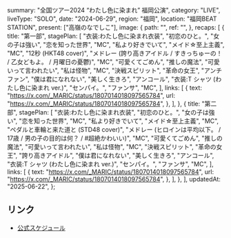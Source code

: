   summary: "全国ツアー2024 “わたし色に染まれ” 福岡公演",
  category: "LIVE",
  liveType: "SOLO",
  date: "2024-06-29",
  region: "福岡",
  location: "福岡BEAT STATION",
  present: ["高嶺のなでしこ"],
  image: {
    path: "",
    ref: "",
  },
  recaps: [
    {
      title: "第一部",
      stagePlan: [
        "衣装:わたし色に染まれ衣装",
        "初恋のひと。",
        "女の子は強い",
        "恋を知った世界",
        "MC",
        "私より好きでいて",
        "メイド☆至上主義",
        "MC",
        "12秒 (HKT48 cover)",
        "メドレー (誇り高きアイドル / すきっちゅーの！ / 乙女どもよ。 / 月曜日の憂鬱)",
        "MC",
        "可愛くてごめん",
        "推しの魔法",
        "可愛いって言われたい",
        "私は怪物",
        "MC",
        "決戦スピリット",
        "革命の女王",
        "アンチファン",
        "僕は君になれない",
        "美しく生きろ",
        "アンコール",
        "衣装:T シャツ (わたし色に染まれ ver.)",
        "センパイ。",
        "ファンサ",
        "MC",
      ],
      links: [
        {
          text: "https://x.com/_MARIC/status/1807014018097565784",
          url: "https://x.com/_MARIC/status/1807014018097565784",
        },
      ],
    },
    {
      title: "第二部",
      stagePlan: [
        "衣装:わたし色に染まれ衣装",
        "初恋のひと。",
        "女の子は強い",
        "恋を知った世界",
        "MC",
        "私より好きでいて",
        "メイド☆至上主義",
        "MC",
        "ペダルと車輪と来た道と (STD48 cover)",
        "メドレー (ヒロインは平均以下。 / 17歳 / 男の子の目的は何？ / #超絶かわいい)",
        "MC",
        "可愛くてごめん",
        "推しの魔法",
        "可愛いって言われたい",
        "私は怪物",
        "MC",
        "決戦スピリット",
        "革命の女王",
        "誇り高きアイドル",
        "僕は君になれない",
        "美しく生きろ",
        "アンコール",
        "衣装:T シャツ (わたし色に染まれ ver.)",
        "センパイ。",
        "ファンサ",
        "MC",
      ],
      links: [
        {
          text: "https://x.com/_MARIC/status/1807014018097565784",
          url: "https://x.com/_MARIC/status/1807014018097565784",
        },
      ],
    },
  ],
  updatedAt: "2025-06-22",
};

## リンク

- [公式スケジュール](https://takanenonadeshiko.jp/?p=1883)
